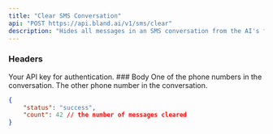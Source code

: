 ```yaml
---
title: "Clear SMS Conversation"
api: "POST https://api.bland.ai/v1/sms/clear"
description: "Hides all messages in an SMS conversation from the AI's future responses (without permanently deleting them). For development/debugging."
---
```


### Headers

<ParamField header="authorization" type="string" required>
  Your API key for authentication.
</ParamField>
### Body


<ParamField body="to" type="string" required>
    One of the phone numbers in the conversation.
</ParamField>

<ParamField body="from" type="string" required>
    The other phone number in the conversation.
</ParamField>

<ResponseExample>

```json Response
{
    "status": "success",
    "count": 42 // the number of messages cleared
}
```

</ResponseExample>

